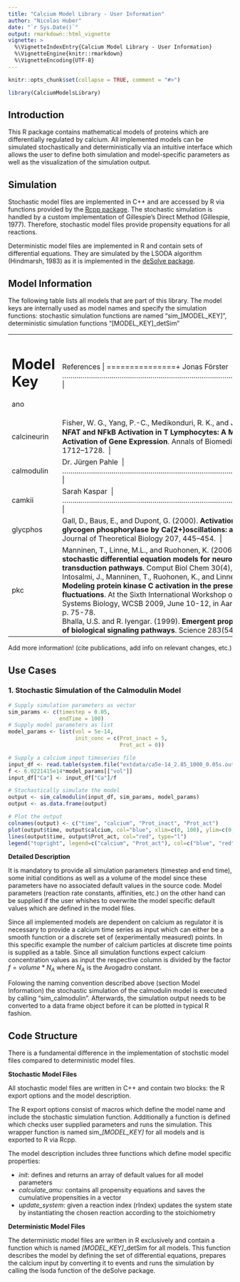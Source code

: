 ```yaml
---
title: "Calcium Model Library - User Information"
author: "Nicolas Huber"
date: "`r Sys.Date()`"
output: rmarkdown::html_vignette
vignette: >
  %\VignetteIndexEntry{Calcium Model Library - User Information}
  %\VignetteEngine{knitr::rmarkdown}
  %\VignetteEncoding{UTF-8}
---
```


```r
knitr::opts_chunk$set(collapse = TRUE, comment = "#>")
```

```r
library(CalciumModelsLibrary)
```

## Introduction

This R package contains mathematical models of proteins which are differentially regulated by calcium. 
All implemented models can be simulated stochastically and deterministically via an intuitive interface which allows the user to define both simulation and model-specific parameters as well as the visualization of the simulation output. 

## Simulation

Stochastic model files are implemented in C++ and are accessed by R via functions provided by the [Rcpp package](https://cran.r-project.org/web/packages/Rcpp/index.html). The stochastic simulation is handled by a custom implementation of Gillespie's Direct Method (Gillespie, 1977). Therefore, stochastic model files provide propensity equations for all reactions.

Deterministic model files are implemented in R and contain sets of differential equations. They are simulated by the LSODA algorithm (Hindmarsh, 1983) as it is implemented in the [deSolve package](https://cran.r-project.org/web/packages/deSolve/index.html).


## Model Information

The following table lists all models that are part of this library. The model keys are internally used as model names and specify the simulation functions: stochastic simulation functions are named "sim_[MODEL_KEY]", deterministic simulation functions "[MODEL_KEY]_detSim" 

+---------------+---------------+
| Model Key     | References    |
+===============+===============+
| ano           | Jonas Förster\   |
|               | .....................................................................................................................     |
+---------------+---------------+
| calcineurin   | Fisher, W. G., Yang, P.-C., Medikonduri, R. K., and Jafri, M. S. (2006). **NFAT and NFkB Activation in T Lymphocytes: A Model of Diﬀerential Activation of Gene Expression**. Annals of Biomedical Engineering 34, 1712–1728.\   |
+---------------+---------------+
| calmodulin    | Dr. Jürgen Pahle\   |
|               | ......................................................................................................................     |
+---------------+---------------+
| camkii        | Sarah Kaspar\   |
|               | .....................................................................................................................     |
+---------------+---------------+
| glycphos      | Gall, D., Baus, E., and Dupont, G. (2000). **Activation of the liver glycogen phosphorylase by Ca(2+)oscillations: a theoretical study**. Journal of Theoretical Biology 207, 445–454.\   |
+---------------+---------------+
| pkc           | Manninen, T., Linne, M.L., and Ruohonen, K. (2006). **Developing Ito stochastic differential equation models for neuronal signal transduction pathways**. Comput Biol Chem 30(4), 280-291.\   |
|               | Intosalmi, J., Manninen, T., Ruohonen, K., and Linne, M. L. (2009). **Modeling protein kinase C activation in the presence of calcium ion fluctuations**. At the Sixth International Workshop on Computational Systems Biology, WCSB 2009, June 10-12, in Aarhus, Denmark. p. 75-78.\     |
|               | Bhalla, U.S. and R. Iyengar. (1999). **Emergent properties of networks of biological signaling pathways**. Science 283(5400), 381-387.     |
+---------------+---------------+

Add more information! (cite publications, add info on relevant changes, etc.)

## Use Cases

### 1. Stochastic Simulation of the Calmodulin Model

```r
# Supply simulation parameters as vector
sim_params <- c(timestep = 0.05,
                endTime = 100)
# Supply model parameters as list
model_params <- list(vol = 5e-14,
                     init_conc = c(Prot_inact = 5,
                                   Prot_act = 0))

# Supply a calcium input timeseries file
input_df <- read.table(system.file("extdata/ca5e-14_2.85_1000_0.05s.out", package = "CalciumModelsLibrary"), col.names = c("time", "steps", "G_alpha", "PLC", "Ca"))
f <- 6.0221415e14*model_params[["vol"]]
input_df["Ca"] <- input_df["Ca"]/f

# Stochastically simulate the model
output <- sim_calmodulin(input_df, sim_params, model_params)
output <- as.data.frame(output)

# Plot the output
colnames(output) <- c("time", "calcium", "Prot_inact", "Prot_act")
plot(output$time, output$calcium, col="blue", xlim=c(0, 100), ylim=c(0,15), type="l", xlab="time", ylab="concentration")
lines(output$time, output$Prot_act, col="red", type="l")
legend("topright", legend=c("calcium", "Prot_act"), col=c("blue", "red"), lty=c(1,1))
```

**Detailed Description**

It is mandatory to provide all simulation parameters (timestep and end time), some initial conditions as well as a volume of the model since these parameters have no associated default values in the source code.
Model parameters (reaction rate constants, affinities, etc.) on the other hand can be supplied if the user whishes to overwrite the model specific default values which are defined in the model files.  

Since all implemented models are dependent on calcium as regulator it is necessary to provide a calcium time series as input which can either be a smooth function or a discrete set of (experimentally measured) points. 
In this specific example the number of calcium particles at discrete time points is supplied as a table. Since all simulation functions expect calcium concentration values as input the respective column is divided by the factor $f = volume*N_A$ where $N_A$ is the Avogadro constant.

Folowing the naming convention described above (section Model Information) the stochastic simulation of the calmodulin model is executed by calling "sim_calmodulin". Afterwards, the simulation output needs to be converted to a data frame object before it can be plotted in typical R fashion.


## Code Structure

There is a fundamental difference in the implementation of stochstic model files compared to deterministic model files. 

**Stochastic Model Files**

All stochastic model files are written in C++ and contain two blocks: the R export options and the model description. 

The R export options consist of macros which define the model name and include the stochastic simulation function. Additionally a function is defined which checks user supplied parameters and runs the simulation. This wrapper function is named sim_*[MODEL_KEY]* for all models and is exported to R via Rcpp.

The model description includes three functions which define model specific properties: 

- *init*: defines and returns an array of default values for all model parameters 
- *calculate_amu*: contains all propensity equations and saves the cumulative propensities in a vector 
- *update_system*: given a reaction index (rIndex) updates the system state by instantiating the chosen reaction according to the stoichiometry

**Deterministic Model Files**

The deterministic model files are written in R exclusively and contain a function which is named *[MODEL_KEY]*_detSim for all models. 
This function describes the model by defining the set of differential equations, prepares the calcium input by converting it to events and runs the simulation by calling the lsoda function of the deSolve package. 
